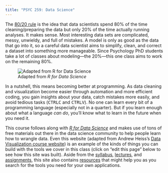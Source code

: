```yaml
---
title: "PSYC 259: Data Science"
---
```


The [80/20 rule](https://www.pragmaticinstitute.com/resources/articles/data/overcoming-the-80-20-rule-in-data-science/) is the idea that data scientists spend 80% of the time cleaning/preparing the data but only 20% of the time actually running analyses. It makes sense. Most interesting data sets are complicated, messy, unwieldy, and full of mistakes. A model is only as good as the data that go into it, so a careful data scientist aims to simplify, clean, and correct a dataset into something more manageable. Since Psychology PhD students take a lot of classes about modeling---the 20%---this one class aims to work on the remaining 80%. 

![Adapted from *R for Data Science*](images/r4ds.png)

In a nutshell, this means becoming better at programming. As data cleaning and visualization become easier through automation and more efficient coding, you gain insights about your data, catch mistakes more easily, and avoid tedious tasks (<kbd>CTRL</kbd><kbd>C</kbd> and <kbd>CTRL</kbd><kbd>V</kbd>). No one can learn every bit of a programming language (especially not in a quarter). But if you learn enough about what a language *can do*, you'll know what to learn in the future when you need it.

This course follows along with [*R for Data Science*](https://r4ds.hadley.nz/) and makes use of tons of free materials out there in the data science community to help people learn how to wrangle data. Even this website (adapted from Andrew Heiss's [Data Visualization course website](https://github.com/andrewheiss/datavizs24.classes.andrewheiss.com)) is an example of the kinds of things you can build with the tools we cover in this class (click on "edit this page" below to see how this site was built). Aside from the [syllabus](syllabus.qmd), [lectures](lectures/lectures.qmd), and [assignments](assignments/assignments.qmd), this site also contains [resources](resources.qmd) that might help you as you search for the tools you need for your own applications. 
